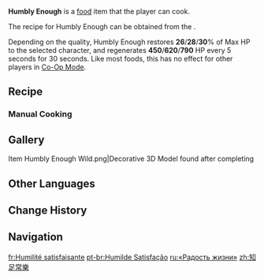 {{Food Infobox
|id              = 108631
|description     = A spiced tofu dish.
|desc_suspicious = The tofu is far too spicy to enjoy as-is, but if you spend some time rinsing the excess seasoning off, you might be able to stomach it...
|desc_basic      = Sautéed tofu is stir-fried with the sauce until browned and ready to serve. Despite the ordinary ingredients, the resulting dish is particularly mellow and fragrant, a perfect partner for rice. It can be said to be the home cook's dish of choice.
|desc_delicious  = The fried tofu comes with a rich soybean sauce as its classy chaperone. A single bite proves spicy with a hint of a meaty aroma, flooding your mouth with its mellow fragrance and long-lasting aftertaste.
|type            = Recovery Dishes
|effectType      = Regeneration
|effect          = Restores (var1)% of Max HP to the selected character and regenerates (var2) HP every 5s for 30s.
|eff_suspicious1 = 26
|eff_suspicious2 = 450
|eff_basic1      = 28
|eff_basic2      = 620
|eff_delicious1  = 30
|eff_delicious2  = 790
|quality         = 3
|region          = Liyue
|recipe_event    = yes
|event           = Receiver of Friends From Afar
|recipe          = [[Receiver of Friends From Afar: Part III]]
|source1         = 
}}
'''Humbly Enough''' is a [[food]] item that the player can cook.

The recipe for Humbly Enough can be obtained from the {{Quest|Receiver of Friends From Afar: Part III}}.

Depending on the quality, Humbly Enough restores '''26'''/'''28'''/'''30'''% of Max HP to the selected character, and regenerates '''450'''/'''620'''/'''790''' HP every 5 seconds for 30 seconds. Like most foods, this has no effect for other players in [[Co-Op Mode]].

==Recipe==
{{Recipe
|type = Cooking
|Tofu = 2
|Jueyun Chili = 2
|Flour = 1
|Sugar = 1
|sort = Tofu;Jueyun Chili;Flour;Sugar
}}

===Manual Cooking===
{{Manual Cooking}}

==Gallery==
<gallery>
Item Humbly Enough Wild.png|Decorative 3D Model found after completing {{Quest|Receiver of Friends From Afar: Part III}}
</gallery>

==Other Languages==
{{Other Languages
|en       = Humbly Enough
|zhs      = 知足常乐
|zhs_rm   = Zhīzú Chánglè
|zht      = 知足常樂
|zht_rm   = Zhīzú Chánglè
|zh_tl    = One Who is Contended is Always Happy
|ja       = 知足常楽
|ja_rm    = Chisoku Jouraku{{Assumed}}
|ja_tl    = One Who is Contended is Always Happy
|zhja_note = {{lang|zh=知足常乐|ja=知足常楽}} is an idiom equivalent to "{{wt|a contented mind is a perpetual feast}}."
|ko       = 만족<->의 기쁨

|ko_tl    = Joy of Satisfaction
|es       = Felicidad satisfactoria
|es_tl    = Satisfying Happiness
|fr       = Humilité satisfaisante
|fr_tl    = Satisfying Humility
|ru       = «Радость жизни»
|ru_tl    = "Joy of Life"
|th       = Humbly Enough
|vi       = {{tt|Tri Túc Thường Lạc|知足常乐}}
|vi_tl    = One Who is Contended is Always Happy
|de       = Genieß das Leben
|de_tl    = Enjoy Life
|id       = Humbly Enough
|pt       = Humilde Satisfação
|pt_tl    = Humble Satisfaction
|tr       = Sıcacık Aşım
|tr_tl    = 
|it       = Umiltà e semplicità
|it_tl    = 
}}

==Change History==
{{Change History|4.4}}

==Navigation==
{{Food Navbox|Event-Exclusive Dishes}}

[[fr:Humilité satisfaisante]]
[[pt-br:Humilde Satisfação]]
[[ru:«Радость жизни»]]
[[zh:知足常樂]]